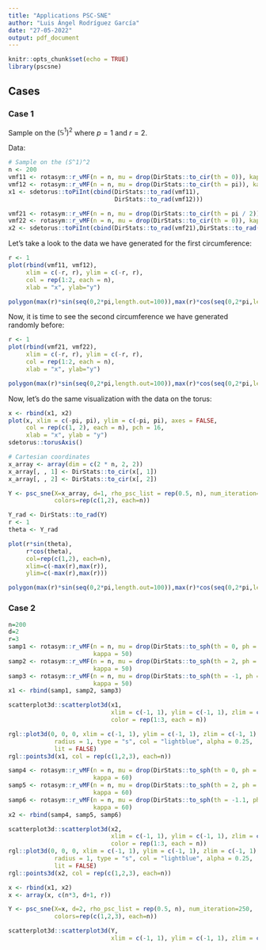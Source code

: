 ```yaml
---
title: "Applications PSC-SNE"
author: "Luis Ángel Rodríguez García"
date: "27-05-2022"
output: pdf_document
---
```


```r
knitr::opts_chunk$set(echo = TRUE)
library(pscsne)
```

## Cases

### Case 1

Sample on the $(\mathbb{S}^1)^2$ where $p=1$ and $r=2$.

Data:

```r
# Sample on the (S^1)^2
n <- 200
vmf11 <- rotasym::r_vMF(n = n, mu = drop(DirStats::to_cir(th = 0)), kappa = 10)
vmf12 <- rotasym::r_vMF(n = n, mu = drop(DirStats::to_cir(th = pi)), kappa = 10)
x1 <- sdetorus::toPiInt(cbind(DirStats::to_rad(vmf11),
                              DirStats::to_rad(vmf12)))

vmf21 <- rotasym::r_vMF(n = n, mu = drop(DirStats::to_cir(th = pi / 2)), kappa = 5)
vmf22 <- rotasym::r_vMF(n = n, mu = drop(DirStats::to_cir(th = 0)), kappa = 5)
x2 <- sdetorus::toPiInt(cbind(DirStats::to_rad(vmf21),DirStats::to_rad(vmf22)))

```

Let's take a look to the data we have generated for the first circumference:

```r
r <- 1
plot(rbind(vmf11, vmf12),
     xlim = c(-r, r), ylim = c(-r, r),
     col = rep(1:2, each = n),
     xlab = "x", ylab="y")

polygon(max(r)*sin(seq(0,2*pi,length.out=100)),max(r)*cos(seq(0,2*pi,length.out=100)))
```

Now, it is time to see the second circumference we have generated randomly before:

```r
r <- 1
plot(rbind(vmf21, vmf22),
     xlim = c(-r, r), ylim = c(-r, r),
     col = rep(1:2, each = n),
     xlab = "x", ylab="y")

polygon(max(r)*sin(seq(0,2*pi,length.out=100)),max(r)*cos(seq(0,2*pi,length.out=100)))
```

Now, let's do the same visualization with the data on the torus:

```r
x <- rbind(x1, x2)
plot(x, xlim = c(-pi, pi), ylim = c(-pi, pi), axes = FALSE,
     col = rep(c(1, 2), each = n), pch = 16, 
     xlab = "x", ylab = "y")
sdetorus::torusAxis()

# Cartesian coordinates
x_array <- array(dim = c(2 * n, 2, 2))
x_array[, , 1] <- DirStats::to_cir(x[, 1])
x_array[, , 2] <- DirStats::to_cir(x[, 2])
```

```r
Y <- psc_sne(X=x_array, d=1, rho_psc_list = rep(0.5, n), num_iteration=60,
             colors=rep(c(1,2), each=n))
```

```r
Y_rad <- DirStats::to_rad(Y)
r <- 1
theta <- Y_rad

plot(r*sin(theta),
     r*cos(theta),
     col=rep(c(1,2), each=n),
     xlim=c(-max(r),max(r)),
     ylim=c(-max(r),max(r)))

polygon(max(r)*sin(seq(0,2*pi,length.out=100)),max(r)*cos(seq(0,2*pi,length.out=100)))
```


### Case 2


```r
n=200
d=2
r=3
samp1 <- rotasym::r_vMF(n = n, mu = drop(DirStats::to_sph(th = 0, ph = 0.5)),
                        kappa = 50)
samp2 <- rotasym::r_vMF(n = n, mu = drop(DirStats::to_sph(th = 2, ph = -1.5)),
                        kappa = 50)
samp3 <- rotasym::r_vMF(n = n, mu = drop(DirStats::to_sph(th = -1, ph = 0)),
                        kappa = 50)
x1 <- rbind(samp1, samp2, samp3)

scatterplot3d::scatterplot3d(x1,
                             xlim = c(-1, 1), ylim = c(-1, 1), zlim = c(-1, 1),
                             color = rep(1:3, each = n))

rgl::plot3d(0, 0, 0, xlim = c(-1, 1), ylim = c(-1, 1), zlim = c(-1, 1),
             radius = 1, type = "s", col = "lightblue", alpha = 0.25,
             lit = FALSE)
rgl::points3d(x1, col = rep(c(1,2,3), each=n))

samp4 <- rotasym::r_vMF(n = n, mu = drop(DirStats::to_sph(th = 0, ph = 0.55)),
                        kappa = 60)
samp5 <- rotasym::r_vMF(n = n, mu = drop(DirStats::to_sph(th = 2, ph = -1.41)),
                        kappa = 60)
samp6 <- rotasym::r_vMF(n = n, mu = drop(DirStats::to_sph(th = -1.1, ph = 0.05)),
                        kappa = 60)
x2 <- rbind(samp4, samp5, samp6)

scatterplot3d::scatterplot3d(x2,
                             xlim = c(-1, 1), ylim = c(-1, 1), zlim = c(-1, 1),
                             color = rep(1:3, each = n))
rgl::plot3d(0, 0, 0, xlim = c(-1, 1), ylim = c(-1, 1), zlim = c(-1, 1),
             radius = 1, type = "s", col = "lightblue", alpha = 0.25,
             lit = FALSE)
rgl::points3d(x2, col = rep(c(1,2,3), each=n))

x <- rbind(x1, x2)
x <- array(x, c(n*3, d+1, r))
```

```r
Y <- psc_sne(X=x, d=2, rho_psc_list = rep(0.5, n), num_iteration=250,
             colors=rep(c(1,2,3), each=n))
```

```r
scatterplot3d::scatterplot3d(Y,
                             xlim = c(-1, 1), ylim = c(-1, 1), zlim = c(-1, 1))
```
